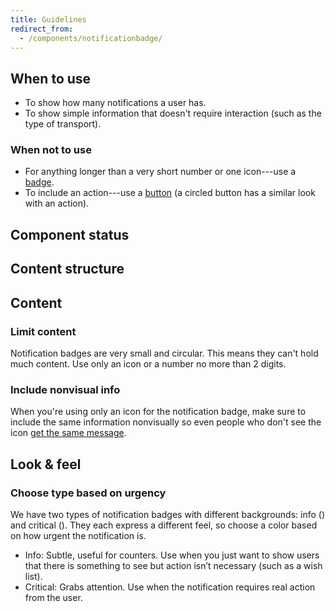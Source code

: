 ```yaml
---
title: Guidelines
redirect_from:
  - /components/notificationbadge/
---
```


<ReactExample exampleId="NotificationBadge-default" />

## When to use

- To show how many notifications a user has.
- To show simple information that doesn't require interaction (such as the type of transport).

### When not to use

- For anything longer than a very short number or one icon---use a [badge](/components/information/badge/).
- To include an action---use a [button](/components/action/button/)
  (a circled button has a similar look with an action).

## Component status

<ComponentStatus component="NotificationBadge" />

## Content structure

<FigmaFile
  file="4QJZqvBvRrLu6t9mwObCkA"
  node="119%3A1159"
  alt="Type: visually supports the message with different styles for different types; icon: optionally represent the notification visually and is not an action; content: displays the number of the notification and will not display if an icon is used."
/>

## Content

### Limit content

Notification badges are very small and circular.
This means they can't hold much content.
Use only an icon or a number no more than 2 digits.

### Include nonvisual info

When you're using only an icon for the notification badge,
make sure to include the same information nonvisually
so even people who don't see the icon [get the same message](/foundation/accessibility/).

<ReactExample exampleId="NotificationBadge-accessibility" />

## Look & feel

### Choose type based on urgency

We have two types of notification badges with different backgrounds:
info (<InlineToken value="paletteBlueLight" />)
and critical (<InlineToken value="paletteRedLight" />).
They each express a different feel,
so choose a color based on how urgent the notification is.

- Info: Subtle, useful for counters.
  Use when you just want to show users that there is something to see
  but action isn’t necessary (such as a wish list).
- Critical: Grabs attention.
  Use when the notification requires real action from the user.

<ReactExample exampleId="NotificationBadge-types" />
